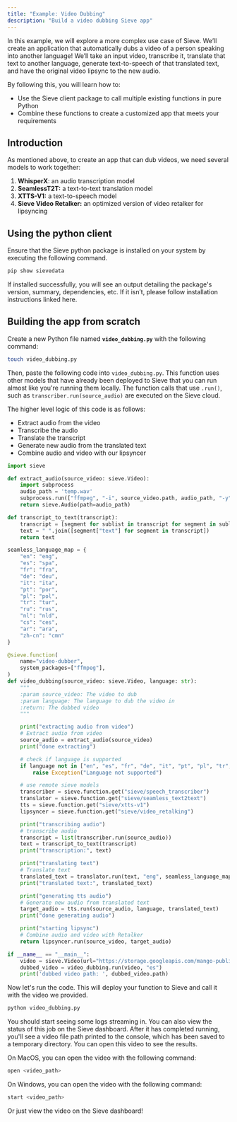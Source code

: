 ```yaml
---
title: "Example: Video Dubbing"
description: "Build a video dubbing Sieve app"
---
```


In this example, we will explore a more complex use case of Sieve. We’ll create an application that automatically dubs a video of a person speaking into another language! We’ll take an input video, transcribe it, translate that text to another language, generate text-to-speech of that translated text, and have the original video lipsync to the new audio.

By following this, you will learn how to:

- Use the Sieve client package to call multiple existing functions in pure Python
- Combine these functions to create a customized app that meets your requirements

## **Introduction**

As mentioned above, to create an app that can dub videos, we need several models to work together:

1. ****************WhisperX****************: an audio transcription model
2. ************************SeamlessT2T:************************ a text-to-text translation model
3. ******************XTTS-V1:****************** a text-to-speech model
4. ******************************************Sieve Video Retalker:****************************************** an optimized version of video retalker for lipsyncing

## **Using the python client**

Ensure that the Sieve python package is installed on your system by executing the following command.

```python
pip show sievedata
```

If installed successfully, you will see an output detailing the package's version, summary, dependencies, etc. If it isn’t, please follow installation instructions linked here.

## Building **the app from scratch**

Create a new Python file named **`video_dubbing.py`** with the following command:

```bash
touch video_dubbing.py
```

Then, paste the following code into `video_dubbing.py`. This function uses other models that have already been deployed to Sieve that you can run almost like you're running them locally. The function calls that use `.run()`, such as `transcriber.run(source_audio)` are executed on the Sieve cloud.

The higher level logic of this code is as follows:
- Extract audio from the video
- Transcribe the audio
- Translate the transcript
- Generate new audio from the translated text
- Combine audio and video with our lipsyncer

```python
import sieve

def extract_audio(source_video: sieve.Video):
    import subprocess
    audio_path = 'temp.wav'
    subprocess.run(["ffmpeg", "-i", source_video.path, audio_path, "-y"])
    return sieve.Audio(path=audio_path)

def transcript_to_text(transcript):
    transcript = [segment for sublist in transcript for segment in sublist]
    text = " ".join([segment["text"] for segment in transcript])
    return text

seamless_language_map = {
    "en": "eng",
    "es": "spa",
    "fr": "fra",
    "de": "deu",
    "it": "ita",
    "pt": "por",
    "pl": "pol",
    "tr": "tur",
    "ru": "rus",
    "nl": "nld",
    "cs": "ces",
    "ar": "ara",
    "zh-cn": "cmn"
}

@sieve.function(
    name="video-dubber",
    system_packages=["ffmpeg"],
)
def video_dubbing(source_video: sieve.Video, language: str):
    """
    :param source_video: The video to dub
    :param language: The language to dub the video in
    :return: The dubbed video
    """

    print("extracting audio from video")
    # Extract audio from video
    source_audio = extract_audio(source_video)
    print("done extracting")

    # check if language is supported
    if language not in ["en", "es", "fr", "de", "it", "pt", "pl", "tr", "ru", "nl", "cs", "ar", "zh-cn"]:
        raise Exception("Language not supported")

    # use remote sieve models
    transcriber = sieve.function.get("sieve/speech_transcriber")
    translator = sieve.function.get("sieve/seamless_text2text")
    tts = sieve.function.get("sieve/xtts-v1")
    lipsyncer = sieve.function.get("sieve/video_retalking")

    print("transcribing audio")
    # transcribe audio
    transcript = list(transcriber.run(source_audio))
    text = transcript_to_text(transcript)
    print("transcription:", text)

    print("translating text")
    # Translate text
    translated_text = translator.run(text, "eng", seamless_language_map[language])
    print("translated text:", translated_text)

    print("generating tts audio")
    # Generate new audio from translated text
    target_audio = tts.run(source_audio, language, translated_text)
    print("done generating audio")

    print("starting lipsync")
    # Combine audio and video with Retalker
    return lipsyncer.run(source_video, target_audio)

if __name__ == "__main__":
    video = sieve.Video(url="https://storage.googleapis.com/mango-public-models/david.mp4")
    dubbed_video = video_dubbing.run(video, "es")
    print('dubbed video path: ', dubbed_video.path)
```

Now let's run the code. This will deploy your function to Sieve and call it with the video we provided.

```bash
python video_dubbing.py
```

You should start seeing some logs streaming in. You can also view the status of this job on the Sieve dashboard. After it has completed running, you'll see a video file path printed to the console, which has been saved to a temporary directory. You can open this video to see the results.

On MacOS, you can open the video with the following command:

```bash
open <video_path>
```

On Windows, you can open the video with the following command:

```bash
start <video_path>
```

Or just view the video on the Sieve dashboard!